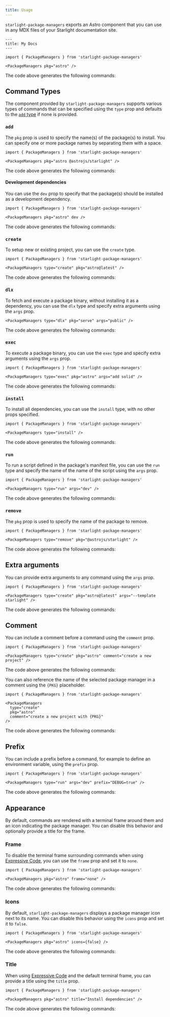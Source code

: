 ```yaml
---
title: Usage
---
```



`starlight-package-managers` exports an Astro component that you can use in any MDX files of your Starlight documentation site.

```mdx title="src/content/docs/example.mdx"
---
title: My Docs
---

import { PackageManagers } from 'starlight-package-managers'

<PackageManagers pkg="astro" />
```

The code above generates the following commands:

<PackageManagers pkg="astro" />

## Command Types

The component provided by `starlight-package-managers` supports various types of commands that can be specified using the `type` prop and defaults to the [`add` type](#add) if none is provided.

### `add`

The `pkg` prop is used to specify the name(s) of the package(s) to install. You can specify one or more package names by separating them with a space.

```mdx title="src/content/docs/example.mdx" 'pkg="astro @astrojs/starlight"'
import { PackageManagers } from 'starlight-package-managers'

<PackageManagers pkg="astro @astrojs/starlight" />
```

The code above generates the following commands:

<PackageManagers pkg="astro @astrojs/starlight" />

#### Development dependencies

You can use the `dev` prop to specify that the package(s) should be installed as a development dependency.

```mdx title="src/content/docs/example.mdx" "dev"
import { PackageManagers } from 'starlight-package-managers'

<PackageManagers pkg="astro" dev />
```

The code above generates the following commands:

<PackageManagers pkg="astro" dev />

### `create`

To setup new or existing project, you can use the `create` type.

```mdx title="src/content/docs/example.mdx" 'type="create"'
import { PackageManagers } from 'starlight-package-managers'

<PackageManagers type="create" pkg="astro@latest" />
```

The code above generates the following commands:

<PackageManagers type="create" pkg="astro@latest" />

### `dlx`

To fetch and execute a package binary, without installing it as a dependency, you can use the `dlx` type and specify extra arguments using the `args` prop.

```mdx title="src/content/docs/example.mdx" 'type="dlx"'
<PackageManagers type="dlx" pkg="serve" args="public" />
```

The code above generates the following commands:

<PackageManagers type="dlx" pkg="serve" args="public" />

### `exec`

To execute a package binary, you can use the `exec` type and specify extra arguments using the `args` prop.

```mdx title="src/content/docs/example.mdx" 'type="exec"' 'args="add solid"'
import { PackageManagers } from 'starlight-package-managers'

<PackageManagers type="exec" pkg="astro" args="add solid" />
```

The code above generates the following commands:

<PackageManagers type="exec" pkg="astro" args="add solid" />

### `install`

To install all dependencies, you can use the `install` type, with no other props specified.

```mdx title="src/content/docs/example.mdx" 'type="exec"' 'args="add solid"'
import { PackageManagers } from 'starlight-package-managers'

<PackageManagers type="install" />
```

The code above generates the following commands:

<PackageManagers type="install" />

### `run`

To run a script defined in the package's manifest file, you can use the `run` type and specify the name of the name of the script using the `args` prop.

```mdx title="src/content/docs/example.mdx" 'type="run"' 'args="dev"'
import { PackageManagers } from 'starlight-package-managers'

<PackageManagers type="run" args="dev" />
```

The code above generates the following commands:

<PackageManagers type="run" args="dev" />

### `remove`

The `pkg` prop is used to specify the name of the package to remove.

```mdx title="src/content/docs/example.mdx" 'type="remove"'
import { PackageManagers } from 'starlight-package-managers'

<PackageManagers type="remove" pkg="@astrojs/starlight" />
```

The code above generates the following commands:

<PackageManagers type="remove" pkg="@astrojs/starlight" />

## Extra arguments

You can provide extra arguments to any command using the `args` prop.

```mdx title="src/content/docs/example.mdx" 'args="--template starlight"'
import { PackageManagers } from 'starlight-package-managers'

<PackageManagers type="create" pkg="astro@latest" args="--template starlight" />
```

The code above generates the following commands:

<PackageManagers type="create" pkg="astro@latest" args="--template starlight" />

## Comment

You can include a comment before a command using the `comment` prop.

```mdx title="src/content/docs/example.mdx" 'comment="create a new project"'
import { PackageManagers } from 'starlight-package-managers'

<PackageManagers type="create" pkg="astro" comment="create a new project" />
```

The code above generates the following commands:

<PackageManagers type="create" pkg="astro" comment="create a new project" />

You can also reference the name of the selected package manager in a comment using the `{PKG}` placeholder.

```mdx title="src/content/docs/example.mdx" "{PKG}"
import { PackageManagers } from 'starlight-package-managers'

<PackageManagers
  type="create"
  pkg="astro"
  comment="create a new project with {PKG}"
/>
```

The code above generates the following commands:

<PackageManagers
  type="create"
  pkg="astro"
  comment="create a new project with {PKG}"
/>

## Prefix

You can include a prefix before a command, for example to define an environment variable, using the `prefix` prop.

```mdx title="src/content/docs/example.mdx" 'prefix="DEBUG=true"'
import { PackageManagers } from 'starlight-package-managers'

<PackageManagers type="run" args="dev" prefix="DEBUG=true" />
```

The code above generates the following commands:

<PackageManagers type="run" args="dev" prefix="DEBUG=true" />

## Appearance

By default, commands are rendered with a terminal frame around them and an icon indicating the package manager.
You can disable this behavior and optionally provide a title for the frame.

### Frame

To disable the terminal frame surrounding commands when using [Expressive Code](https://starlight.astro.build/reference/configuration/#expressivecode), you can use the `frame` prop and set it to `none`.

```mdx title="src/content/docs/example.mdx" 'frame="none"'
import { PackageManagers } from 'starlight-package-managers'

<PackageManagers pkg="astro" frame="none" />
```

The code above generates the following commands:

<PackageManagers pkg="astro" frame="none" />

### Icons

By default, `starlight-package-managers` displays a package manager icon next to its name.
You can disable this behavior using the `icons` prop and set it to `false`.

```mdx title="src/content/docs/example.mdx" 'icons={false}'
import { PackageManagers } from 'starlight-package-managers'

<PackageManagers pkg="astro" icons={false} />
```

The code above generates the following commands:

<PackageManagers pkg="astro" icons={false} />

### Title

When using [Expressive Code](https://starlight.astro.build/reference/configuration/#expressivecode) and the default terminal frame, you can provide a title using the `title` prop.

```mdx title="src/content/docs/example.mdx" 'title="Install dependencies"'
import { PackageManagers } from 'starlight-package-managers'

<PackageManagers pkg="astro" title="Install dependencies" />
```

The code above generates the following commands:

<PackageManagers pkg="astro" title="Install dependencies" />
